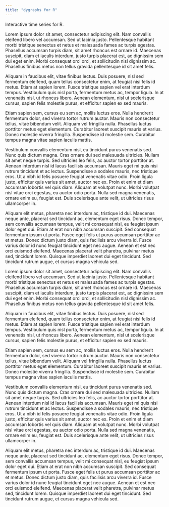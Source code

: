 ```yaml
---
title: "dygraphs for R"
---
```


Interactive time series for R.

Lorem ipsum dolor sit amet, consectetur adipiscing elit. Nam convallis eleifend libero vel accumsan. Sed ut lacinia justo. Pellentesque habitant morbi tristique senectus et netus et malesuada fames ac turpis egestas. Phasellus accumsan turpis diam, sit amet rhoncus est ornare id. Maecenas suscipit, diam et iaculis interdum, justo turpis placerat est, ac dignissim sem dui eget enim. Morbi consequat orci orci, et sollicitudin nisl dignissim ac. Phasellus finibus metus non tellus gravida pellentesque id sit amet felis.

Aliquam in faucibus elit, vitae finibus lectus. Duis posuere, nisl sed fermentum eleifend, quam tellus consectetur enim, at feugiat nisi felis id metus. Etiam at sapien lorem. Fusce tristique sapien vel erat interdum tempus. Vestibulum quis nisl porta, fermentum metus ac, tempor ligula. In at venenatis nisl, ut rhoncus libero. Aenean elementum, nisl ut scelerisque cursus, sapien felis molestie purus, et efficitur sapien ex sed mauris.

Etiam sapien sem, cursus eu sem ac, mollis luctus eros. Nulla hendrerit fermentum dolor, sed viverra tortor rutrum auctor. Mauris non consectetur tellus, vitae bibendum velit. Aliquam vel fringilla nulla. Phasellus luctus porttitor metus eget elementum. Curabitur laoreet suscipit mauris et varius. Donec molestie viverra fringilla. Suspendisse id molestie sem. Curabitur tempus magna vitae sapien iaculis mattis.

Vestibulum convallis elementum nisl, eu tincidunt purus venenatis sed. Nunc quis dictum magna. Cras ornare dui sed malesuada ultricies. Nullam sit amet neque turpis. Sed ultricies leo felis, ac auctor tortor porttitor at. Aenean interdum nisl id lacus facilisis accumsan. Mauris eget mi quis nisi rutrum tincidunt et ac lectus. Suspendisse a sodales mauris, nec tristique eros. Ut a nibh id felis posuere feugiat venenatis vitae odio. Proin ligula justo, efficitur quis varius sit amet, auctor nec ex. Proin et enim et diam accumsan lobortis vel quis diam. Aliquam at volutpat nunc. Morbi volutpat nisl vitae orci egestas, eu auctor odio porta. Nulla sed magna venenatis, ornare enim eu, feugiat est. Duis scelerisque ante velit, ut ultricies risus ullamcorper in.

Aliquam elit metus, pharetra nec interdum ac, tristique id dui. Maecenas neque ante, placerat sed tincidunt ac, elementum eget risus. Donec tempor, sem convallis accumsan tempus, velit mi consequat nisl, eu feugiat ipsum dolor eget dui. Etiam at erat non nibh accumsan suscipit. Sed consequat fermentum ipsum ut porta. Fusce eget felis ut purus accumsan porttitor ac et metus. Donec dictum justo diam, quis facilisis arcu viverra id. Fusce varius dolor id nunc feugiat tincidunt eget nec augue. Aenean et est nec orci euismod eleifend. Maecenas placerat velit pharetra, pulvinar metus sed, tincidunt lorem. Quisque imperdiet laoreet dui eget tincidunt. Sed tincidunt rutrum augue, et cursus magna vehicula sed.

Lorem ipsum dolor sit amet, consectetur adipiscing elit. Nam convallis eleifend libero vel accumsan. Sed ut lacinia justo. Pellentesque habitant morbi tristique senectus et netus et malesuada fames ac turpis egestas. Phasellus accumsan turpis diam, sit amet rhoncus est ornare id. Maecenas suscipit, diam et iaculis interdum, justo turpis placerat est, ac dignissim sem dui eget enim. Morbi consequat orci orci, et sollicitudin nisl dignissim ac. Phasellus finibus metus non tellus gravida pellentesque id sit amet felis.

Aliquam in faucibus elit, vitae finibus lectus. Duis posuere, nisl sed fermentum eleifend, quam tellus consectetur enim, at feugiat nisi felis id metus. Etiam at sapien lorem. Fusce tristique sapien vel erat interdum tempus. Vestibulum quis nisl porta, fermentum metus ac, tempor ligula. In at venenatis nisl, ut rhoncus libero. Aenean elementum, nisl ut scelerisque cursus, sapien felis molestie purus, et efficitur sapien ex sed mauris.

Etiam sapien sem, cursus eu sem ac, mollis luctus eros. Nulla hendrerit fermentum dolor, sed viverra tortor rutrum auctor. Mauris non consectetur tellus, vitae bibendum velit. Aliquam vel fringilla nulla. Phasellus luctus porttitor metus eget elementum. Curabitur laoreet suscipit mauris et varius. Donec molestie viverra fringilla. Suspendisse id molestie sem. Curabitur tempus magna vitae sapien iaculis mattis.

Vestibulum convallis elementum nisl, eu tincidunt purus venenatis sed. Nunc quis dictum magna. Cras ornare dui sed malesuada ultricies. Nullam sit amet neque turpis. Sed ultricies leo felis, ac auctor tortor porttitor at. Aenean interdum nisl id lacus facilisis accumsan. Mauris eget mi quis nisi rutrum tincidunt et ac lectus. Suspendisse a sodales mauris, nec tristique eros. Ut a nibh id felis posuere feugiat venenatis vitae odio. Proin ligula justo, efficitur quis varius sit amet, auctor nec ex. Proin et enim et diam accumsan lobortis vel quis diam. Aliquam at volutpat nunc. Morbi volutpat nisl vitae orci egestas, eu auctor odio porta. Nulla sed magna venenatis, ornare enim eu, feugiat est. Duis scelerisque ante velit, ut ultricies risus ullamcorper in.

Aliquam elit metus, pharetra nec interdum ac, tristique id dui. Maecenas neque ante, placerat sed tincidunt ac, elementum eget risus. Donec tempor, sem convallis accumsan tempus, velit mi consequat nisl, eu feugiat ipsum dolor eget dui. Etiam at erat non nibh accumsan suscipit. Sed consequat fermentum ipsum ut porta. Fusce eget felis ut purus accumsan porttitor ac et metus. Donec dictum justo diam, quis facilisis arcu viverra id. Fusce varius dolor id nunc feugiat tincidunt eget nec augue. Aenean et est nec orci euismod eleifend. Maecenas placerat velit pharetra, pulvinar metus sed, tincidunt lorem. Quisque imperdiet laoreet dui eget tincidunt. Sed tincidunt rutrum augue, et cursus magna vehicula sed.


